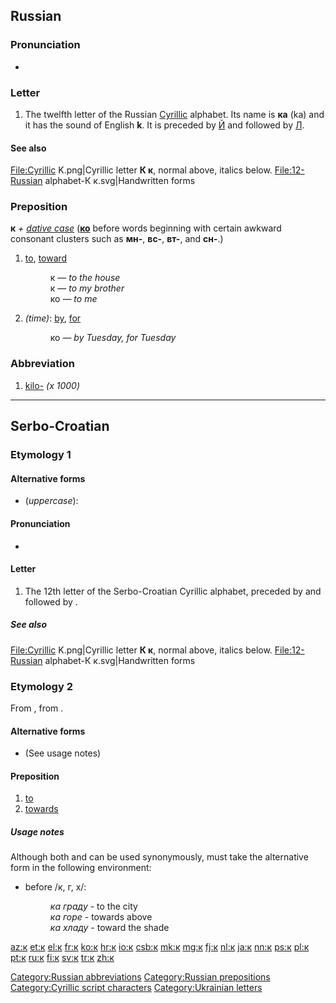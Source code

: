 {{Cyrillic character info|hex=43a|name=CYRILLIC SMALL LETTER KA}}
==Russian==

===Pronunciation===
* {{audio|Ru-к.ogg|Audio}}

===Letter===
{{head|ru|letter|lower case||upper case|К}}

# The twelfth letter of the Russian [[Cyrillic]] alphabet. Its name is '''ка''' (ka) and it has the sound of English '''k'''. It is preceded by [[й|Й]] and followed by [[л|Л]].

====See also====
<gallery caption="Letter styles">
File:Cyrillic K.png|Cyrillic letter '''К к''', normal above, italics below.
File:12-Russian alphabet-К к.svg|Handwritten forms
</gallery>

===Preposition===
'''к''' ''+ [[dative case]]'' ('''[[ко]]''' before words beginning with certain awkward consonant clusters such as '''мн-''', '''вс-''', '''вт-''', and '''сн-'''.)

# [[to]], [[toward]]
#: к {{l|ru|дом|дому}} — ''to the house''
#: к {{l|ru|брат|брату}} — ''to my brother''
#: ко {{l|ru|я|мне}} — ''to me''
# ''(time)'': [[by]], [[for]]
#: ко {{l|ru|вторник|вторнику}} — ''by Tuesday, for Tuesday''

===Abbreviation===

# [[kilo-]] ''(x 1000)''

[[Category:Russian abbreviations]]
[[Category:Russian prepositions]]

----

==Serbo-Croatian==

===Etymology 1===

====Alternative forms====
* (''uppercase''): {{l|sh|К}}

====Pronunciation====
* {{qualifier|phoneme}} {{IPA|/k/|lang=sh}}

====Letter====
{{sh-letter|c|k}}

# The 12th letter of the Serbo-Croatian Cyrillic alphabet, preceded by {{l|sh|ј|sc=Cyrl}} and followed by {{l|sh|л|sc=Cyrl}}.

=====See also=====
<gallery caption="Letter styles">
File:Cyrillic K.png|Cyrillic letter '''К к''', normal above, italics below.
File:12-Russian alphabet-К к.svg|Handwritten forms
</gallery>

===Etymology 2===
From {{etyl|sla-pro|sh}} {{term/t|sla-pro|*kъ(n)}}, from {{etyl|ine-pro|sh}} {{term/t|ine-pro|*kom}}.

====Alternative forms====
* {{l|sh|ка}} (See usage notes)

====Preposition====
{{sh-preposition|c|k}}

# [[to]]
# [[towards]]

=====Usage notes=====
Although both {{term|к|lang=sh}} and {{term|ка|lang=sh}} can be used synonymously, {{term|к|lang=sh}} must take the alternative form {{term|ка|lang=sh}} in the following environment:
* before /к, г, х/:
*: ''ка граду'' - to the city
*: ''ка горе'' - towards above
*: ''ка хладу'' - toward the shade

[[Category:Cyrillic script characters]]
[[Category:Ukrainian letters]]

[[az:к]]
[[et:к]]
[[el:к]]
[[fr:к]]
[[ko:к]]
[[hr:к]]
[[io:к]]
[[csb:к]]
[[mk:к]]
[[mg:к]]
[[fj:к]]
[[nl:к]]
[[ja:к]]
[[nn:к]]
[[ps:к]]
[[pl:к]]
[[pt:к]]
[[ru:к]]
[[fi:к]]
[[sv:к]]
[[tr:к]]
[[zh:к]]